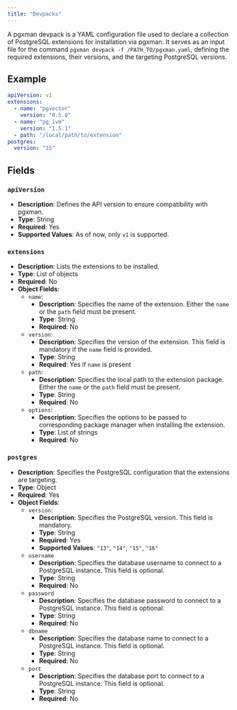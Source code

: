```yaml
---
title: "Devpacks"
---
```


A pgxman devpack is a YAML configuration file used to declare a collection of PostgreSQL extensions for installation via pgxman.
It serves as an input file for the command `pgxman devpack -f /PATH_TO/pgxman.yaml`, defining the required extensions, their versions, and the targeting PostgreSQL versions.

## Example

```yaml
apiVersion: v1
extensions:
  - name: "pgvector"
    version: "0.5.0"
  - name: "pg_ivm"
    version: "1.5.1"
  - path: "/local/path/to/extension"
postgres:
  version: "15"
```

## Fields

### `apiVersion`

- **Description**: Defines the API version to ensure compatibility with pgxman.
- **Type**: String
- **Required**: Yes
- **Supported Values**: As of now, only `v1` is supported.

### `extensions`

- **Description**: Lists the extensions to be installed.
- **Type**: List of objects
- **Required**: No
- **Object Fields**:
  - `name`:
    - **Description**: Specifies the name of the extension. Either the `name` or the `path` field must be present.
    - **Type**: String
    - **Required**: No
  - `version`:
    - **Description**: Specifies the version of the extension. This field is mandatory if the `name` field is provided.
    - **Type**: String
    - **Required**: Yes if `name` is present
  - `path`:
    - **Description**: Specifies the local path to the extension package. Either the `name` or the `path` field must be present.
    - **Type**: String
    - **Required**: No
  - `options`:
    - **Description**: Specifies the options to be passed to corresponding package manager when installing the extension.
    - **Type**: List of strings
    - **Required**: No

### `postgres`

- **Description**: Specifies the PostgreSQL configuration that the extensions are targeting.
- **Type**: Object
- **Required**: Yes
- **Object Fields**:
  - `version`:
    - **Description**: Specifies the PostgreSQL version. This field is mandatory.
    - **Type**: String
    - **Required**: Yes
    - **Supported Values**: `"13"`, `"14"`, `"15"`, `"16"`
  - `username`
    - **Description**: Specifies the database username to connect to a PostgreSQL instance. This field is optional.
    - **Type**: String
    - **Required**: No
  - `password`
    - **Description**: Specifies the database password to connect to a PostgreSQL instance. This field is optional.
    - **Type**: String
    - **Required**: No
  - `dbname`
    - **Description**: Specifies the database name to connect to a PostgreSQL instance. This field is optional.
    - **Type**: String
    - **Required**: No
  - `port`
    - **Description**: Specifies the database port to connect to a PostgreSQL instance. This field is optional.
    - **Type**: String
    - **Required**: No
